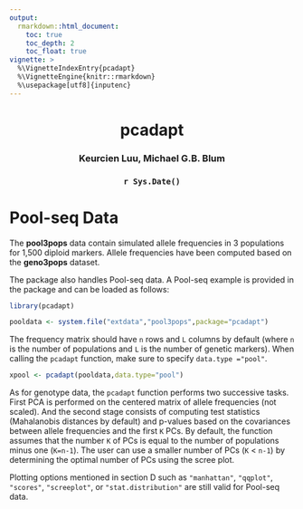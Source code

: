 ```yaml
---
output: 
  rmarkdown::html_document:
    toc: true
    toc_depth: 2
    toc_float: true
vignette: >
  %\VignetteIndexEntry{pcadapt}
  %\VignetteEngine{knitr::rmarkdown}
  %\usepackage[utf8]{inputenc}
---
```


<center> <h1> pcadapt </h1> </center>
<center> <h3> Keurcien Luu, Michael G.B. Blum </h3> </center>
<center> <h3> `r Sys.Date()` </h3> </center>

# Pool-seq Data
The **pool3pops** data contain simulated allele frequencies in 3 populations for 1,500 diploid markers. Allele frequencies have been computed based on the **geno3pops** dataset.



The package also handles Pool-seq data. A Pool-seq example is provided in the package and can be loaded as follows:

```r
library(pcadapt)
```

```r
pooldata <- system.file("extdata","pool3pops",package="pcadapt")
```

The frequency matrix should have `n` rows and `L` columns by default (where `n` is the number of populations and `L` is the number of genetic markers). When calling the `pcadapt` function, make sure to specify `data.type ="pool"`.

```r
xpool <- pcadapt(pooldata,data.type="pool")
```

As for genotype data, the `pcadapt` function performs two successive tasks. First PCA is performed on the centered matrix of allele frequencies (not scaled). And the second stage consists of computing test statistics (Mahalanobis distances by default) and p-values based on the covariances between allele frequencies and the first `K` PCs. By default, the function assumes that the number `K` of PCs is equal to the number of populations minus one (`K=n-1`). The user can use a smaller number of PCs (`K` < `n-1`) by determining the optimal number of PCs using the scree plot.

Plotting options mentioned in section D such as `"manhattan"`, `"qqplot"`, `"scores"`, `"screeplot"`, or `"stat.distribution"` are still valid for Pool-seq data.